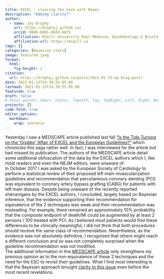 ```yaml
---
title: EXCEL - clearing the haze with Bayes
description: "Adding clarity?"
author:
  - name: Jay Brophy
    url: https://brophyj.github.io/
    orcid: 0000-0001-8049-6875
    affiliation: McGill University Dept Medince, Epidemiology & Biostatistics
    affiliation-url: https://mcgill.ca 
tags: []
categories: [Bayesian stats]
image: featured.jpeg
format: 
  html:
    fig-height: 1
citation: 
  url: https://brophyj.github.io/posts/2021-01-15-my-blog-post/ 
date: 2021-01-15T14:39:55-05:00
lastmod: 2021-01-15T14:39:55-05:00
featured: true
draft: false
# Focal points: Smart, Center, TopLeft, Top, TopRight, Left, Right, BottomLeft, Bottom, BottomRight.
projects: []
code-fold: true
editor_options: 
  markdown: 
    wrap: sentence
---
```


Yesterday I saw a MEDSCAPE article published last fall ["Is the Tide Turning on the 'Grubby' Affair of EXCEL and the European Guidelines?"]( https://www.medscape.com/viewarticle/939944?src=WNL_infoc_210114_MSCPEDIT_excel2&uac=96111DV&impID=2963154&faf=1) which chronicles this saga rather well. In fact, I was interviewed for the article but had missed its publication. The authors of the MEDSCAPE article detail some additional obfuscation of the data by the EXCEL authors which I, like most readers and even the NEJM editors, were unaware of.     
In October 2017 I was asked by the European Society of Cardiology to perform a statistical review of their proposed left main revascularization guidelines and recommendation that percutaneous coronary stenting (PCI) was equivalent to coronary artery bypass grafting (CABG) for patients with left main disease. Despite being unaware of the recently reported shenanigans by the EXCEL authors, I concluded, largely based on Bayesian inference, that the evidence supporting their recommendation for equivalence of the 2 techniques was weak and their recommendation was misleading. For example, there remained an approximately 10% probability that the composite endpoint of death/MI could be augmented by at least 2 persons / 100 treated with PCI. As I believed most patients would find these differences to be clinically meaningful, I did not think that both procedures should receive the same class of recommendation. Nevertheless, as the evidence was not absolutely definitive, I recognized that others might reach a different conclusion and so was not completely surprised when the guideline recommendation was not modified.      
The additional information in this [MEDSCAPE article]( https://www.medscape.com/viewarticle/939944?src=WNL_infoc_210114_MSCPEDIT_excel2&uac=96111DV&impID=2963154&faf=1)  only strengthens my previous opinion as to the non-equivalence of these 2 techniques and the need for the ESC to revisit their guidelines. What I find most interesting is that the Bayesian approach brought [clarity to this issue](https://jamanetwork.com/journals/jamainternalmedicine/article-abstract/2766594) even before the most recent revelations. 
